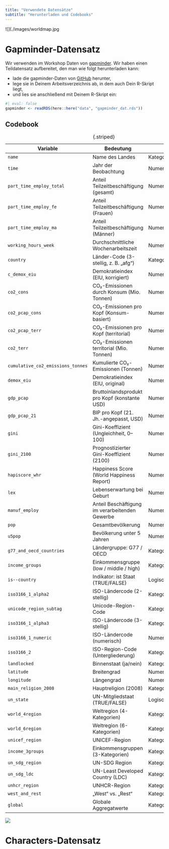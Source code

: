 ```yaml
---
title: "Verwendete Datensätze"
subtitle: "Herunterladen und Codebooks"
---
```


![](./images/worldmap.jpg


# Gapminder-Datensatz

Wir verwenden im Workshop Daten von [gapminder](https://www.gapminder.org/). Wir haben einen Teildatensatz aufbereitet, den man wie folgt herunterladen kann:

- lade die gapminder-Daten von [GitHub](https://github.com/nickhaf/PlotWorkshop/blob/main/data/gapminder_dat.rds) herunter, 
- lege sie in Deinem Arbeitsverzeichnis ab, in dem auch Dein R-Skript liegt, 
- und lies sie anschließend mit Deinem R-Skript ein: 

```r
#| eval: false
gapminder <- readRDS(here::here("data", "gapminder_dat.rds"))
```

## Codebook

|Variable|Bedeutung|Typ|
|--------|---------|---|
|`name` | Name des Landes | Kategorial |
|`time` | Jahr der Beobachtung | Numerisch |
|`part_time_employ_total` | Anteil Teilzeitbeschäftigung (gesamt) | Numerisch |
|`part_time_employ_fe` | Anteil Teilzeitbeschäftigung (Frauen) | Numerisch |
|`part_time_employ_ma` | Anteil Teilzeitbeschäftigung (Männer) | Numerisch |
|`working_hours_week` | Durchschnittliche Wochenarbeitszeit | Numerisch |
|`country` | Länder-Code (3-stellig, z. B. „afg“) | Kategorial |
|`c_demox_eiu` | Demokratieindex (EIU, korrigiert) | Numerisch |
|`co2_cons` | CO₂-Emissionen durch Konsum (Mio. Tonnen) | Numerisch |
|`co2_pcap_cons` | CO₂-Emissionen pro Kopf (Konsum-basiert) | Numerisch |
|`co2_pcap_terr` | CO₂-Emissionen pro Kopf (territorial) | Numerisch |
|`co2_terr` | CO₂-Emissionen territorial (Mio. Tonnen) | Numerisch |
|`cumulative_co2_emissions_tonnes` | Kumulierte CO₂-Emissionen (Tonnen) | Numerisch |
|`demox_eiu` | Demokratieindex (EIU, original) | Numerisch |
|`gdp_pcap` | Bruttoinlandsprodukt pro Kopf (konstante USD) | Numerisch |
|`gdp_pcap_21` | BIP pro Kopf (21. Jh.-angepasst, USD) | Numerisch |
|`gini` | Gini-Koeffizient (Ungleichheit, 0–100) | Numerisch |
|`gini_2100` | Prognostizierter Gini-Koeffizient (2100) | Numerisch |
|`hapiscore_whr` | Happiness Score (World Happiness Report) | Numerisch |
|`lex` | Lebenserwartung bei Geburt | Numerisch |
|`manuf_employ` | Anteil Beschäftigung im verarbeitenden Gewerbe | Numerisch |
|`pop` | Gesamtbevölkerung | Numerisch |
|`u5pop` | Bevölkerung unter 5 Jahren | Numerisch |
|`g77_and_oecd_countries` | Ländergruppe: G77 / OECD | Kategorial |
|`income_groups` | Einkommensgruppe (low / middle / high) | Kategorial |
|`is--country` | Indikator: ist Staat (TRUE/FALSE) | Logisch |
|`iso3166_1_alpha2` | ISO-Ländercode (2-stellig) | Kategorial |
|`unicode_region_subtag` | Unicode-Region-Code | Kategorial |
|`iso3166_1_alpha3` | ISO-Ländercode (3-stellig) | Kategorial |
|`iso3166_1_numeric` | ISO-Ländercode (numerisch) | Numerisch |
|`iso3166_2` | ISO-Region-Code (Untergliederung) | Kategorial |
|`landlocked` | Binnenstaat (ja/nein) | Kategorial |
|`latitude` | Breitengrad | Numerisch |
|`longitude` | Längengrad | Numerisch |
|`main_religion_2008` | Hauptreligion (2008) | Kategorial |
|`un_state` | UN-Mitgliedstaat (TRUE/FALSE) | Logisch |
|`world_4region` | Weltregion (4-Kategorien) | Kategorial |
|`world_6region` | Weltregion (6-Kategorien) | Kategorial |
|`unicef_region` | UNICEF-Region | Kategorial |
|`income_3groups` | Einkommensgruppen (3-Kategorien) | Kategorial |
|`un_sdg_region` | UN-SDG Region | Kategorial |
|`un_sdg_ldc` | UN-Least Developed Country (LDC) | Kategorial |
|`unhcr_region` | UNHCR-Region | Kategorial |
|`west_and_rest` | „West“ vs. „Rest“ | Kategorial |
|`global` | Globale Aggregatwerte | Kategorial/Numerisch |


: {.striped}

![](./images/characters.jpg)

# Characters-Datensatz

